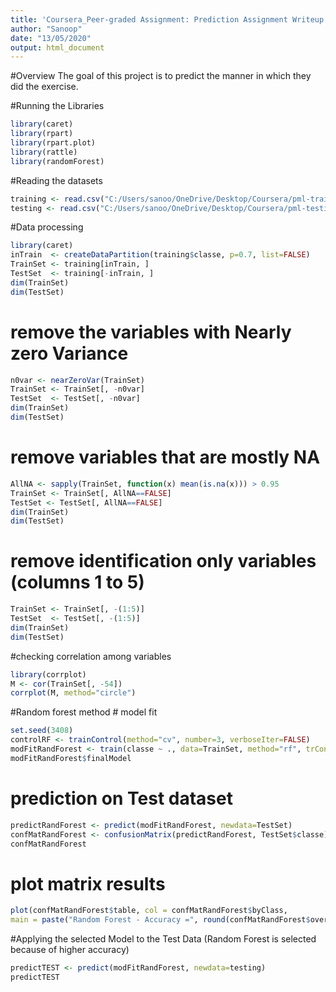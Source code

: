 ---
title: 'Coursera_Peer-graded Assignment: Prediction Assignment Writeup'
author: "Sanoop"
date: "13/05/2020"
output: html_document
---

#Overview
The goal of this project is to predict the manner in which they did the exercise.

#Running the Libraries
```{r}

library(caret)
library(rpart)
library(rpart.plot)
library(rattle)
library(randomForest)
```

#Reading the datasets
```{r}
training <- read.csv("C:/Users/sanoo/OneDrive/Desktop/Coursera/pml-training.csv")
testing <- read.csv("C:/Users/sanoo/OneDrive/Desktop/Coursera/pml-testing.csv")
```

#Data processing
```{r}
library(caret)
inTrain  <- createDataPartition(training$classe, p=0.7, list=FALSE)
TrainSet <- training[inTrain, ]
TestSet  <- training[-inTrain, ]
dim(TrainSet)
dim(TestSet)
```

# remove the variables with Nearly zero Variance
```{r}
n0var <- nearZeroVar(TrainSet)
TrainSet <- TrainSet[, -n0var]
TestSet  <- TestSet[, -n0var]
dim(TrainSet)
dim(TestSet)
```

# remove variables that are mostly NA
```{r}
AllNA <- sapply(TrainSet, function(x) mean(is.na(x))) > 0.95
TrainSet <- TrainSet[, AllNA==FALSE]
TestSet <- TestSet[, AllNA==FALSE]
dim(TrainSet)
dim(TestSet)
```

# remove identification only variables (columns 1 to 5)
```{r}
TrainSet <- TrainSet[, -(1:5)]
TestSet  <- TestSet[, -(1:5)]
dim(TrainSet)
dim(TestSet)
```

#checking correlation among variables
```{r}
library(corrplot)
M <- cor(TrainSet[, -54])
corrplot(M, method="circle")
```

#Random forest method
# model fit
```{r}
set.seed(3408)
controlRF <- trainControl(method="cv", number=3, verboseIter=FALSE)
modFitRandForest <- train(classe ~ ., data=TrainSet, method="rf", trControl=controlRF)
modFitRandForest$finalModel
```

# prediction on Test dataset
```{r}
predictRandForest <- predict(modFitRandForest, newdata=TestSet)
confMatRandForest <- confusionMatrix(predictRandForest, TestSet$classe)
confMatRandForest
```

# plot matrix results
```{r}
plot(confMatRandForest$table, col = confMatRandForest$byClass, 
main = paste("Random Forest - Accuracy =", round(confMatRandForest$overall['Accuracy'], 4)))
```

#Applying the selected Model to the Test Data (Random Forest is selected because of higher accuracy)
```{r}
predictTEST <- predict(modFitRandForest, newdata=testing)
predictTEST
```










